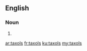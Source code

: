 ==English==

===Noun===
{{head|en|plural}}

# {{plural of|taxol|lang=en}}

[[ar:taxols]]
[[fr:taxols]]
[[ku:taxols]]
[[my:taxols]]